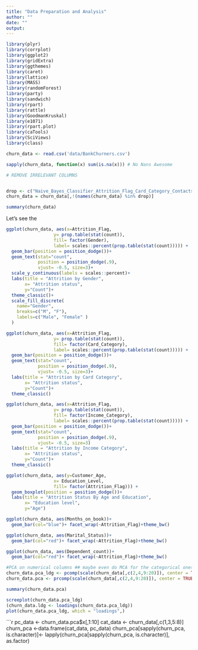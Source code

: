```yaml
---
title: "Data Preparation and Analysis"
author: ""
date: ""
output: 
---
```


```r
library(plyr)
library(corrplot)
library(ggplot2)
library(gridExtra)
library(ggthemes)
library(caret)
library(lattice)
library(MASS)
library(randomForest)
library(party)
library(sandwich)
library(rpart)
library(rattle)
library(GoodmanKruskal)
library(e1071)
library(rpart.plot)
library(caTools)
library(SciViews)
library(class)
```

```r
churn_data <- read.csv('data/BankChurners.csv')
```

```r
sapply(churn_data, function(x) sum(is.na(x))) # No Nans Awesome
```

```r

# REMOVE IRRELEVANT COLUMNS


drop <- c("Naive_Bayes_Classifier_Attrition_Flag_Card_Category_Contacts_Count_12_mon_Dependent_count_Education_Level_Months_Inactive_12_mon_1","Naive_Bayes_Classifier_Attrition_Flag_Card_Category_Contacts_Count_12_mon_Dependent_count_Education_Level_Months_Inactive_12_mon_2","CLIENTNUM")
churn_data = churn_data[,!(names(churn_data) %in% drop)]
```


```r
summary(churn_data)
```

Let's see the 


```r
ggplot(churn_data, aes(x=Attrition_Flag,
                  y= prop.table(stat(count)),
                  fill= factor(Gender),
                  label= scales::percent(prop.table(stat(count))))) +
  geom_bar(position = position_dodge())+
  geom_text(stat="count",
            position = position_dodge(.9),
            vjust= -0.5, size=3)+
  scale_y_continuous(labels = scales::percent)+
  labs(title = "Attrition by Gender",
       x= "Attrition status",
       y="Count")+
  theme_classic()+
  scale_fill_discrete(
    name="Gender",
    breaks=c("M", "F"),
    labels=c("Male", "Female" )
  )

ggplot(churn_data, aes(x=Attrition_Flag,
                  y= prop.table(stat(count)),
                  fill= factor(Card_Category),
                  label= scales::percent(prop.table(stat(count))))) +
  geom_bar(position = position_dodge())+
  geom_text(stat="count",
            position = position_dodge(.9),
            vjust= -0.5, size=3)+
  labs(title = "Attrition by Card Category",
       x= "Attrition status",
       y="Count")+
  theme_classic()

ggplot(churn_data, aes(x=Attrition_Flag,
                  y= prop.table(stat(count)),
                  fill= factor(Income_Category),
                  label= scales::percent(prop.table(stat(count))))) +
  geom_bar(position = position_dodge())+
  geom_text(stat="count",
            position = position_dodge(.9),
            vjust= -0.5, size=3)
  labs(title = "Attrition by Income Category",
       x= "Attrition status",
       y="Count")+
  theme_classic()

ggplot(churn_data, aes(y=Customer_Age,
                  x= Education_Level,
                  fill= factor(Attrition_Flag))) +
  geom_boxplot(position = position_dodge())+
  labs(title = "Attrition Status By Age and Education",
       x= "Education level",
       y="Age")

ggplot(churn_data, aes(Months_on_book))+
  geom_bar(col="blue")+ facet_wrap(~Attrition_Flag)+theme_bw()

ggplot(churn_data, aes(Marital_Status))+
  geom_bar(col="red")+ facet_wrap(~Attrition_Flag)+theme_bw()

ggplot(churn_data, aes(Dependent_count))+
  geom_bar(col="red")+ facet_wrap(~Attrition_Flag)+theme_bw()

```
```r

#PCA on numerical columns ## maybe even do MCA for the categorical ones
churn_data.pca_ldg <- pcomp(scale(churn_data[,c(2,4,9:20)]), center = TRUE)
churn_data.pca <- prcomp(scale(churn_data[,c(2,4,9:20)]), center = TRUE)

summary(churn_data.pca)
```

```r
screeplot(churn_data.pca_ldg)
(churn_data.ldg <- loadings(churn_data.pca_ldg))
plot(churn_data.pca_ldg, which = "loadings",)
```
```r
pc_data <- churn_data.pca$x[,1:10]
cat_data <- churn_data[,c(1,3,5:8)]
churn_pca <-data.frame(cat_data, pc_data)
churn_pca[sapply(churn_pca, is.character)]<- lapply(churn_pca[sapply(churn_pca, is.character)], as.factor)



